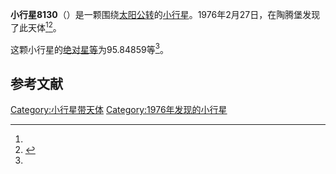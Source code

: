 {{Infobox planet
| bgcolour = #FFFFC0
| name = 8130 Seeberg
| symbol = 
| image = 
| caption = 
| discovery = yes
| discovery_ref = 
| discoverer = {{link-en|佛蒙特·伯根|Freimut Börngen}}
| discovery_site = [[陶腾堡|陶腾堡]] 
| discovered = 1976年2月27日
| designations = yes
| mp_name = 
| named_after = 
| alt_names = 1976 DJ1/ 1981 UO21
| mp_category = [[外小行星带|外小行星带]]
| orbit_ref = <ref name="a">[http://ssd.jpl.nasa.gov/sbdb.cgi?sstr=8130 8130 Seeberg] {{Wayback|url=http://ssd.jpl.nasa.gov/sbdb.cgi?sstr=8130 |date=20210809201439 }}，小行星數據庫瀏覽器（JPL Small-Body Database Browser）－[[美国国家航空航天局|美国国家航空航天局]]喷气推进实验室</ref>
| epoch = 2456400.5 (2013年4月18日更新)
| aphelion = {{convert|4.5266206|AU|km|3|abbr=on|lk=out}}
| perihelion = {{convert|3.4514560|AU|km|3|abbr=on}}
| semimajor = {{convert|3.9890383|AU|km|3|abbr=on}}
| eccentricity = 0.1347649
| period = 2910.051755 [[日|日]]<br />7.97[[儒略年|儒略年]]
| avg_speed = 
| inclination = 5.97437
| asc_node = 113.94066
| mean_anomaly = 
| arg_peri = 95.84859
| satellites = 
| physical_characteristics = yes
| dimensions = 
| mass = 
| density = 
| surface_grav = 
| escape_velocity = 
| sidereal_day = 
| axial_tilt = 
| pole_ecliptic_lat = 
| pole_ecliptic_lon = 
| albedo = 
| temperatures= 
| temp_name1 = 
| mean_temp_1 = 
| max_temp_1 = 
| temp_name2 = 
| max_temp_2 = 
| spectral_type = 
| abs_magnitude = 95.84859
}}

'''小行星8130'''（{{lang-en|8130 Seeberg}}）是一颗围绕[[太阳|太阳]][[公转|公转]]的[[小行星|小行星]]。1976年2月27日，{{link-en|佛蒙特·伯根|Freimut Börngen}}在陶腾堡发现了此天体<ref name="a" /><ref>{{cite news|title=小行星列表|url=http://cfa-www.harvard.edu/iau/lists/NumberedMPs.txt|accessdate=2013-07-08|newspaper=哈佛大学|archive-date=2008-05-17|archive-url=https://web.archive.org/web/20080517010638/http://cfa-www.harvard.edu/iau/lists/NumberedMPs.txt|dead-url=no}}</ref>。

这颗小行星的[[绝对星等|绝对星等]]为95.84859等<ref name="a" />。

==参考文献==
{{reflist}}
{{Minor Planet Number|[[小行星8129|小行星8129]]|[[小行星8131|小行星8131]]}}

{{小天体}}

[[Category:小行星带天体|Category:小行星带天体]]
[[Category:1976年发现的小行星|Category:1976年发现的小行星]]

{{asteroid-stub}}